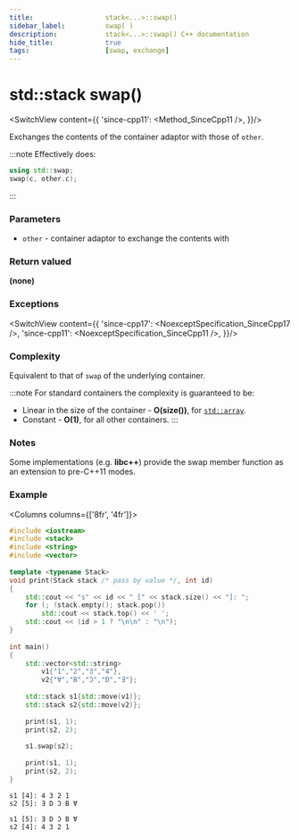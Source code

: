 ---
title:					stack<...>::swap()
sidebar_label:			swap( )
description:			stack<...>::swap() C++ documentation
hide_title:				true
tags:					[swap, exchange]
---



<!----------------- Codes ---------------------->



# std::stack swap()

<SwitchView content={{
		'since-cpp11': <Method_SinceCpp11 />,
	}}/>

Exchanges the contents of the container adaptor with those of `other`.

:::note
Effectively does:
```cpp
using std::swap;
swap(c, other.c);
```
:::

### Parameters

 - `other` - container adaptor to exchange the contents with

### Return valued

**(none)**

### Exceptions

<SwitchView content={{
		'since-cpp17': <NoexceptSpecification_SinceCpp17 />,
		'since-cpp11': <NoexceptSpecification_SinceCpp11  />,
	}}/>


### Complexity

Equivalent to that of `swap` of the underlying container. 

:::note
For standard containers the complexity is guaranteed to be:
 - Linear in the size of the container - **O(size())**, for [`std::array`](/docs/std/containers/arrays/array).
 - Constant - **O(1)**, for all other containers.
:::

### Notes

Some implementations (e.g. **libc++**) provide the swap member function as an extension to pre-C++11 modes.

### Example

<Columns columns={['8fr', '4fr']}>
<div>

```cpp title='Main.cpp' showLineNumbers
#include <iostream>
#include <stack>
#include <string>
#include <vector>
 
template <typename Stack>
void print(Stack stack /* pass by value */, int id)
{
    std::cout << "s" << id << " [" << stack.size() << "]: ";
    for (; !stack.empty(); stack.pop())
        std::cout << stack.top() << ' ';
    std::cout << (id > 1 ? "\n\n" : "\n");
}
 
int main()
{
    std::vector<std::string>
        v1{"1","2","3","4"},
        v2{"Ɐ","B","Ɔ","D","Ǝ"};
 
    std::stack s1{std::move(v1)};
    std::stack s2{std::move(v2)};
 
    print(s1, 1);
    print(s2, 2);
 
    s1.swap(s2);
 
    print(s1, 1);
    print(s2, 2);
}
```

</div>
<div>

```plaintext title="Output"
s1 [4]: 4 3 2 1 
s2 [5]: Ǝ D Ɔ B Ɐ 
 
s1 [5]: Ǝ D Ɔ B Ɐ 
s2 [4]: 4 3 2 1
```

</div>
</Columns>
